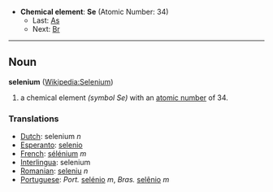 *'''Chemical element''': '''Se''' (Atomic Number: 34)
**Last: [[Arsenic|As]]
**Next: [[Bromine|Br]]
----
== Noun ==
'''selenium''' ([[en:Selenium|Wikipedia:Selenium]])

# a chemical element ''(symbol Se)'' with an [[atomic number]] of 34.

===Translations===
*[[Dutch]]: selenium ''n''
*[[Esperanto]]: [[selenio]]
*[[French]]: [[sélénium]] ''m''
*[[Interlingua]]: selenium
*[[Romanian]]: [[seleniu]] ''n''
*[[Portuguese]]: ''Port.'' [[selénio]] ''m'', ''Bras.'' [[selênio]] ''m''